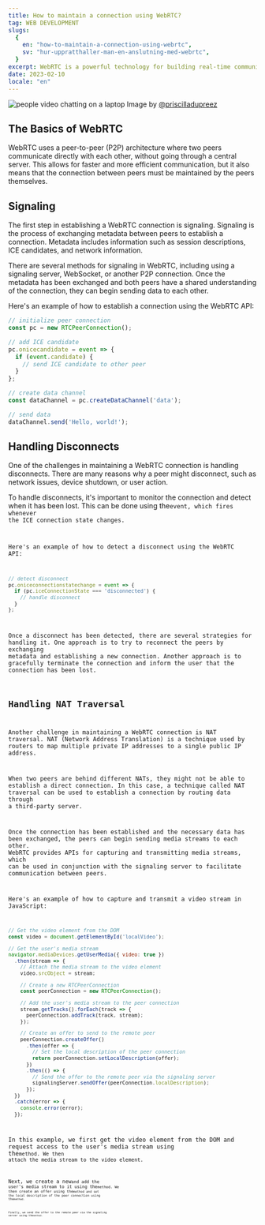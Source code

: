 ```yaml
---
title: How to maintain a connection using WebRTC?
tag: WEB DEVELOPMENT
slugs:
  {
    en: "how-to-maintain-a-connection-using-webrtc",
    sv: "hur-uppratthaller-man-en-anslutning-med-webrtc",
  }
excerpt: WebRTC is a powerful technology for building real-time communication apps. One of the key challenges in using WebRTC is maintaining a stable connection between peers. In this post, we'll explore strategies for maintaining a connection using WebRTC.
date: 2023-02-10
locale: "en"
---
```


<Image
  src="/people-video-chatting-on-a-laptop.png"
  alt="people video chatting on a laptop"
  width={2670}
  height={1780}
/>
Image by [@priscilladupreez](https://unsplash.com/@priscilladupreez)

## The Basics of WebRTC

WebRTC uses a peer-to-peer (P2P) architecture where two peers communicate directly with each other, without going through a central server. This allows for faster and more efficient communication, but it also means that the connection between peers must be maintained by the peers themselves.

## Signaling

The first step in establishing a WebRTC connection is signaling. Signaling is the process of exchanging metadata between peers to establish a connection. Metadata includes information such as session descriptions, ICE candidates, and network information.

There are several methods for signaling in WebRTC, including using a signaling server, WebSocket, or another P2P connection. Once the metadata has been exchanged and both peers have a shared understanding of the connection, they can begin sending data to each other.

Here's an example of how to establish a connection using the WebRTC API:

```Javascript
// initialize peer connection
const pc = new RTCPeerConnection();

// add ICE candidate
pc.onicecandidate = event => {
  if (event.candidate) {
    // send ICE candidate to other peer
  }
};

// create data channel
const dataChannel = pc.createDataChannel('data');

// send data
dataChannel.send('Hello, world!');
```

## Handling Disconnects

One of the challenges in maintaining a WebRTC connection is handling disconnects. There are many reasons why a peer might disconnect, such as network issues, device shutdown, or user action.

To handle disconnects, it's important to monitor the connection and detect when it has been lost. This can be done using the<Code code="oniceconnectionstatechange"/>event, which fires whenever the ICE connection state changes.

Here's an example of how to detect a disconnect using the WebRTC API:

```Javascript
// detect disconnect
pc.oniceconnectionstatechange = event => {
  if (pc.iceConnectionState === 'disconnected') {
    // handle disconnect
  }
};
```

Once a disconnect has been detected, there are several strategies for handling it. One approach is to try to reconnect the peers by exchanging metadata and establishing a new connection. Another approach is to gracefully terminate the connection and inform the user that the connection has been lost.

## Handling NAT Traversal

Another challenge in maintaining a WebRTC connection is NAT traversal. NAT (Network Address Translation) is a technique used by routers to map multiple private IP addresses to a single public IP address.

When two peers are behind different NATs, they might not be able to establish a direct connection. In this case, a technique called NAT traversal can be used to establish a connection by routing data through a third-party server.

Once the connection has been established and the necessary data has been exchanged, the peers can begin sending media streams to each other. WebRTC provides APIs for capturing and transmitting media streams, which can be used in conjunction with the signaling server to facilitate communication between peers.

Here's an example of how to capture and transmit a video stream in JavaScript:

```Javascript
// Get the video element from the DOM
const video = document.getElementById('localVideo');

// Get the user's media stream
navigator.mediaDevices.getUserMedia({ video: true })
  .then(stream => {
    // Attach the media stream to the video element
    video.srcObject = stream;

    // Create a new RTCPeerConnection
    const peerConnection = new RTCPeerConnection();

    // Add the user's media stream to the peer connection
    stream.getTracks().forEach(track => {
      peerConnection.addTrack(track, stream);
    });

    // Create an offer to send to the remote peer
    peerConnection.createOffer()
      .then(offer => {
        // Set the local description of the peer connection
        return peerConnection.setLocalDescription(offer);
      })
      .then(() => {
        // Send the offer to the remote peer via the signaling server
        signalingServer.sendOffer(peerConnection.localDescription);
      });
  })
  .catch(error => {
    console.error(error);
  });
```

In this example, we first get the video element from the DOM and request access to the user's media stream using the<Code code="navigator.mediaDevices.getUserMedia()"/>method. We then attach the media stream to the video element.

Next, we create a new<Code code="RTCPeerConnection"/>and add the user's media stream to it using the<Code code="addTrack()"/>method. We then create an offer using the<Code code="createOffer()"/>method and set the local description of the peer connection using the<Code code="setLocalDescription()"/>method.

Finally, we send the offer to the remote peer via the signaling server using the<Code code="sendOffer()"/>method.
